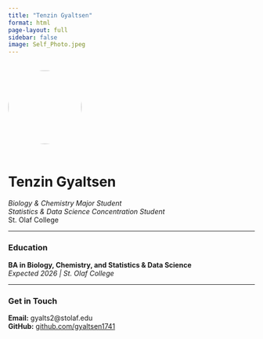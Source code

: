 ```yaml
---
title: "Tenzin Gyaltsen"
format: html
page-layout: full
sidebar: false
image: Self_Photo.jpeg
---
```


## ![](Self_Photo.jpeg){width=150px style="border-radius: 50%; margin-bottom: 1em;"}

# Tenzin Gyaltsen  

_Biology & Chemistry Major Student_  
_Statistics & Data Science Concentration Student_  
St. Olaf College  

---

### Education

  **BA in Biology, Chemistry, and Statistics & Data Science**  
  *Expected 2026 | St. Olaf College*

---

### Get in Touch

**Email:** gyalts2@stolaf.edu  
**GitHub:** [github.com/gyaltsen1741](https://github.com/gyaltsen1741)

